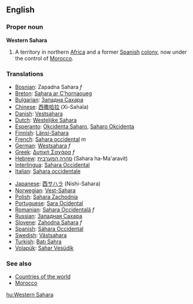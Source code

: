 {{wikipedia}}
==English==
===Proper noun===
'''Western Sahara'''

#A territory in northern [[Africa]] and a former [[Spain|Spanish]] [[colony]], now under the control of [[Morocco]].

===Translations===
{{top}}
*[[Bosnian]]: Zapadna Sahara ''f''
*[[Breton]]: [[Sahara ar C'hornaoueg]]
*[[Bulgarian]]: [[Западна Сахара]]
*[[Chinese]]: [[西撒哈拉]] (Xi-Sahala)
*[[Danish]]: [[Vestsahara]]
*[[Dutch]]: [[Westelijke Sahara]]
*[[Esperanto]]: [[Okcidenta Saharo]], [[Saharo Okcidenta]]
*[[Finnish]]: [[Länsi-Sahara]]
*[[French]]: [[Sahara occidental]] ''m''
*[[German]]: [[Westsahara]] ''f''
*[[Greek]]: [[Δυτική Σαχάρα]] ''f''
*[[Hebrew]]: [[סהרה המערבית]] (Sahara ha-Ma'aravit)
*[[Interlingua]]: [[Sahara Occidental]]
*[[Italian]]: [[Sahara occidentale]]
{{mid}}
*[[Japanese]]: [[西サハラ]] (Nishi-Sahara)
*[[Norwegian]]: [[Vest-Sahara]]
*[[Polish]]: [[Sahara Zachodnia]]
*[[Portuguese]]: [[Sara Ocidental]]
*[[Romanian]]: [[Sahara Occidentală]] ''f''
*[[Russian]]: [[Западная Сахара]]
*[[Slovene]]: [[Zahodna Sahara]] ''f''
*[[Spanish]]: [[Sáhara Occidental]]
*[[Swedish]]: [[Västsahara]]
*[[Turkish]]: [[Batı Sahra]]
*[[Volapük]]: [[Sahar Vesüdik]]
{{bottom}}

===See also===
*[[Countries of the world]]
*[[Morocco]]

[[hu:Western Sahara]]